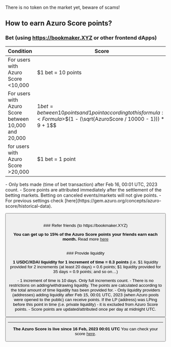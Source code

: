 
<PageHeadline
  title="Azuro Score"
  subTitle="Azuro Score points will be convertible into $AZUR tokens after the $AZUR token is launched"
/>


<Callout type="alert">
  There is no token on the market yet, beware of scams!
</Callout>


## How to earn Azuro Score points?

### Bet (using https://bookmaker.XYZ or other frontend dApps)

| Condition | Score |
|---|---|
| For users with Azuro Score \<10,000 | $1 bet = 10 points |
| For users with Azuro Score between 10,000 and 20,000 | $1 bet = between 10 points and 1 point according to this formula: <Formula>$$(1 - (\sqrt{AzuroScore / 10000 - 1})) * 9 + 1$$</Formula> |
| for users with Azuro Score \>20,000 | $1 bet = 1 point |

<Callout type="info">
  - Only bets made (time of bet transaction) after Feb 16, 00:01 UTC, 2023 count.
  - Score points are attributed immediately after the settlement of the betting markets. Betting on canceled events/markets will not give points.
  - For previous settings check [here](https://gem.azuro.org/concepts/azuro-score/historical-data).
</Callout>

<Button
  className="mt-6"
  title="Go to Frontends"
  toTab="https://azuro.org/frontends"
/>

<br />
### Refer friends (to https://bookmaker.XYZ)

**You can get up to 15% of the Azuro Score points your friends earn each month.**
Read more [here](https://docs.bookmaker.xyz/for-bookmaker.xyz-users/refer-a-friend)

<br />
### Provide liquidity

**1 USDC/XDAI liquidity for 1 increment of time = 0.3 points** (i.e. \$1 liquidity provided for 2 increments
(at least 20 days) = 0.6 points; $1 liquidity provided for 35 days = 0.9 points; and so on…)

<Callout type="info">
  - 1 increment of time is 10 days. Only full increments count.
  - There is no restrictions on adding/withdrawing liquidity. The points are calculated according to the total amount of time liquidity has been provided for.
  - Only liquidity providers (addresses) adding liquidity after Feb 15, 00:01 UTC, 2023 (when Azuro pools were opened to the public) can receive points. If the LP (address) was LPing before this point in time (i.e. private liquidity) - it is excluded from Azuro Score points.
  - Score points are updated/attributed once per day at midnight UTC.
</Callout>

<Button
  className="mt-6"
  title="Go to Liquidity Pools"
  toTab="https://www.azuro.org/liquidity"
/>

---

**The Azuro Score is live since 16 Feb, 2023 00:01 UTC**
You can check your score [here](https://www.azuro.org/score).
